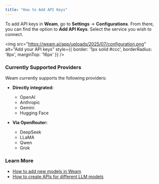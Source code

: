 ```yaml
---
title: "How to Add API Keys"
---
```


To add API keys in **Weam**, go to **Settings** → **Configurations**. From there, you can find the option to **Add API Keys**. Select the service you wish to connect.

<img
  src="https://weam.ai/app/uploads/2025/07/configuration.png"
  alt="Add your API keys"
  style={{ border: '1px solid #ccc', borderRadius: '8px', marginTop: '16px' }}
/>


### Currently Supported Providers

Weam currently supports the following providers:

- **Directly integrated:**
  - OpenAI
  - Anthropic
  - Gemini
  - Hugging Face

- **Via OpenRouter:**
  - DeepSeek
  - LLaMA
  - Qwen
  - Grok


### Learn More

- [How to add new models in Weam](https://docs.weam.ai/essentials/workflows/model)  
- [How to create APIs for different LLM models](https://docs.weam.ai/extended-reading/openai-api)
